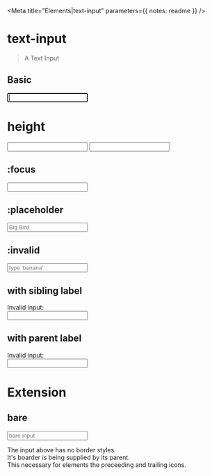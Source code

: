 

<Meta title="Elements|text-input" parameters={{ notes: readme }} />

# text-input

> A Text Input

## Basic

<Preview>
  <Story name="basic">
    <input type="text" data-text-input autoFocus />
  </Story>
</Preview>

# height

<Preview>
  <Story name="height">
    <div style={{ display: "grid", gap: "1rem" }}>
      <input type="text" data-text-input autoFocus style={{ "--TextInput--font-size": "0.875rem", "--TextInput--max-height": "1rem" }} />
      <input type="text" data-text-input autoFocus style={{ "--TextInput--font-size": "1.125rem", "--TextInput--max-height": "1.125rem" }} />
    </div>
  </Story>
</Preview>

## :focus

<Preview>
  <Story name="focus">
    <input type="text" data-text-input autoFocus />
  </Story>
</Preview>

## :placeholder

<Preview>
  <Story name="placeholder">
    <input type="text" data-text-input placeholder="Big Bird" />
  </Story>
</Preview>

## :invalid

<Preview>
  <Story name="invalid">
    <input
      type="text"
      data-text-input
      required
      pattern="banana"
      placeholder="type 'banana'"
      id="validation-example"
    />
  </Story>
</Preview>

## with sibling label

<Preview>
  <Story name="sibling-label">
    <React.Fragment>
      <label htmlFor="sibling-label">Invalid input: </label>
      <br />
      <input type="text" data-text-input id="label-example" />
    </React.Fragment>
  </Story>
</Preview>

## with parent label

<Preview>
  <Story name="parent-label">
    <React.Fragment>
      <label htmlFor="parent-label">
        <span data-text>Invalid input:</span>
        <br />
        <input type="text" data-text-input id="label-example" />
      </label>
    </React.Fragment>
  </Story>
</Preview>

# Extension

## bare

<Preview>
  <Story name="bare">
    <React.Fragment>
      <div style={{ border: "1px solid fuchsia", backgroundColor: "lightgray" }}>
        <input type="text" data-text-input="bare" placeholder="bare input" />
      </div>
      <p data-text>
        The input above has no border styles.<br />
        It's boarder is being supplied by its parent.<br />
        This necessary for elements the preceeding and trailing icons.
      </p>
    </React.Fragment>
  </Story>
</Preview>

